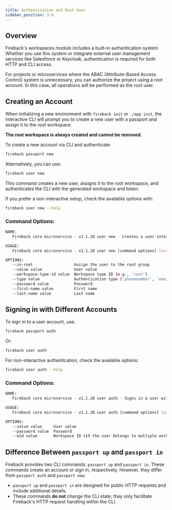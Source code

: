 ```yaml
---
title: Authentication and Root User
sidebar_position: 3.6
---
```


## Overview

Fireback's workspaces module includes a built-in authentication system. Whether you use this system or integrate external user management services like Salesforce or Keycloak, authentication is required for both HTTP and CLI access.

For projects or microservices where the ABAC (Attribute-Based Access Control) system is unnecessary, you can authorize the project using a root account. In this case, all operations will be performed as the root user.

## Creating an Account

When initializing a new environment with `fireback init` or `./app init`, the interactive CLI will prompt you to create a new user with a passport and assign it to the root workspace.

**The root workspace is always created and cannot be removed.**

To create a new account via CLI and authenticate:

```bash
fireback passport new
```

Alternatively, you can use:

```bash
fireback user new
```

This command creates a new user, assigns it to the root workspace, and authenticates the CLI with the generated workspace and token.

If you prefer a non-interactive setup, check the available options with:

```bash
fireback user new --help
```

### Command Options:
```bash
NAME:
   Fireback core microservice - v1.1.28 user new - Creates a user interactively and sets credentials in the workspace config

USAGE:
   Fireback core microservice - v1.1.28 user new [command options] [arguments...]

OPTIONS:
   --in-root                  Assign the user to the root group
   --value value              User value
   --workspace-type-id value  Workspace type ID (e.g., 'root')
   --type value               Authentication type ('phonenumber', 'email')
   --password value           Password
   --first-name value         First name
   --last-name value          Last name
```

## Signing in with Different Accounts

To sign in to a user account, use:

```bash
fireback passport auth
```

Or:

```bash
fireback user auth
```

For non-interactive authentication, check the available options:

```bash
fireback user auth --help
```

### Command Options:
```bash
NAME:
   Fireback core microservice - v1.1.28 user auth - Signs in a user with passport and password, storing credentials in the environment for CLI usage

USAGE:
   Fireback core microservice - v1.1.28 user auth [command options] [arguments...]

OPTIONS:
   --value value     User value
   --password value  Password
   --wid value       Workspace ID (if the user belongs to multiple workspaces). If not set, the CLI will prompt for selection.
```

## Difference Between `passport up` and `passport in`

Fireback provides two CLI commands: `passport up` and `passport in`. These commands create an account or sign in, respectively. However, they differ from `passport auth` and `passport new`:

- `passport up` and `passport in` are designed for public HTTP requests and include additional details.
- These commands **do not** change the CLI state; they only facilitate Fireback's HTTP request handling within the CLI.

